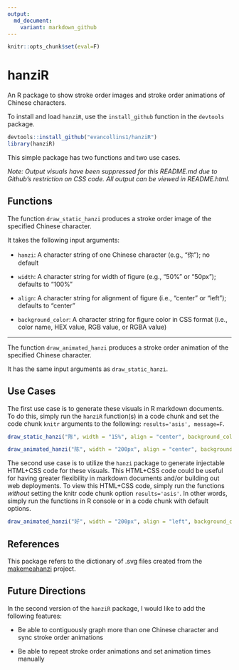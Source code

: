 ```yaml
---
output:
  md_document:
    variant: markdown_github
---
```


```r
knitr::opts_chunk$set(eval=F)
```

# hanziR

An R package to show stroke order images and stroke order animations of Chinese characters.

To install and load `hanziR`, use the `install_github` function in the `devtools` package.

```r
devtools::install_github("evancollins1/hanziR")
library(hanziR)
```

This simple package has two functions and two use cases.

*Note: Output visuals have been suppressed for this README.md due to Github's restriction on CSS code. All output can be viewed in README.html.*

## Functions

The function `draw_static_hanzi` produces a stroke order image of the specified Chinese character.

It takes the following input arguments:

- `hanzi`: A character string of one Chinese character (e.g., "你"); no default

- `width`: A character string for width of figure (e.g., "50%" or "50px"); defaults to "100%"

- `align`: A character string for alignment of figure (i.e., "center" or "left"); defaults to "center"

- `background_color`: A character string for figure color in CSS format (i.e., color name, HEX value, RGB value, or RGBA value)

____

The function `draw_animated_hanzi` produces a stroke order animation of the specified Chinese character.

It has the same input arguments as `draw_static_hanzi`.


## Use Cases

The first use case is to generate these visuals in R markdown documents. To do this, simply run the `hanziR` function(s) in a code chunk and set the code chunk `knitr` arguments to the following: `results='asis', message=F`.

```r
draw_static_hanzi("陈", width = "15%", align = "center", background_color = "#a86f32")
```

```r
draw_animated_hanzi("陈", width = "200px", align = "center", background_color = "red")
```

The second use case is to utilize the `hanzi` package to generate injectable HTML+CSS code for these visuals. This HTML+CSS code could be useful for having greater flexibility in markdown documents and/or building out web deployments. To view this HTML+CSS code, simply run the functions *without* setting the knitr code chunk option `results='asis'`. In other words, simply run the functions in R console or in a code chunk with default options.

```r
draw_animated_hanzi("好", width = "200px", align = "left", background_color = "rgb(154, 50, 168)")
```

## References

This package refers to the dictionary of .svg files created from the [makemeahanzi](https://github.com/skishore/makemeahanzi) project.

## Future Directions

In the second version of the `hanziR` package, I would like to add the following features:

- Be able to contiguously graph more than one Chinese character and sync stroke order animations

- Be able to repeat stroke order animations and set animation times manually
